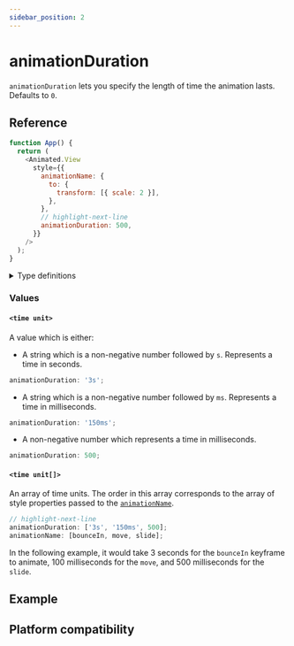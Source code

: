 ```yaml
---
sidebar_position: 2
---
```


# animationDuration

`animationDuration` lets you specify the length of time the animation lasts. Defaults to `0`.


<InteractiveExample
  src={AnimationDurationBasicSrc}
  component={AnimationDurationBasic}
/>

## Reference

```javascript
function App() {
  return (
    <Animated.View
      style={{
        animationName: {
          to: {
            transform: [{ scale: 2 }],
          },
        },
        // highlight-next-line
        animationDuration: 500,
      }}
    />
  );
}
```

<details>
<summary>Type definitions</summary>

```typescript
type TimeUnit = `${number}s` | `${number}ms` | number;

type CSSAnimationDuration = TimeUnit | TimeUnit[];
```

</details>

### Values

#### `<time unit>`

A value which is either:

- A string which is a non-negative number followed by `s`. Represents a time in seconds.

<Indent>

```typescript
animationDuration: '3s';
```

</Indent>

- A string which is a non-negative number followed by `ms`. Represents a time in milliseconds.

<Indent>

```typescript
animationDuration: '150ms';
```

</Indent>

- A non-negative number which represents a time in milliseconds.

<Indent>

```typescript
animationDuration: 500;
```

</Indent>

#### `<time unit[]>`

An array of time units. The order in this array corresponds to the array of style properties passed to the [`animationName`](/docs/next/css-animations/animation-name).

```typescript
// highlight-next-line
animationDuration: ['3s', '150ms', 500];
animationName: [bounceIn, move, slide];
```

In the following example, it would take 3 seconds for the `bounceIn` keyframe to animate, 100 milliseconds for the `move`, and 500 milliseconds for the `slide`.

## Example


<InteractiveExample src={AnimationDurationSrc} component={AnimationDuration} />

## Platform compatibility

<PlatformCompatibility android ios web />
